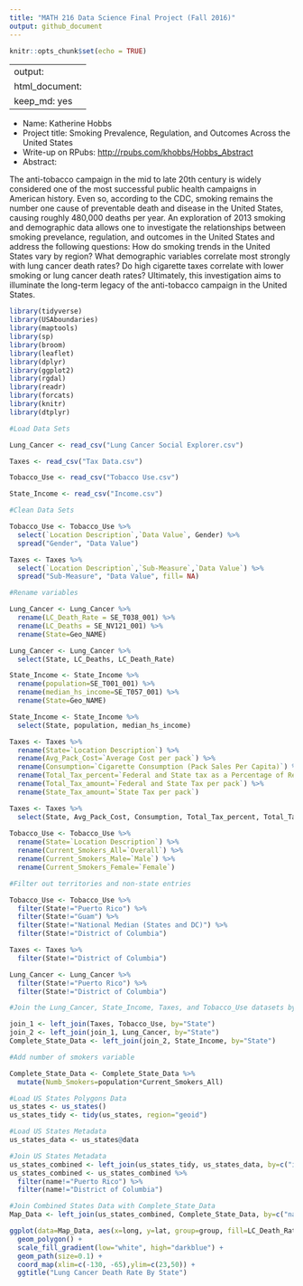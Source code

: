 ```yaml
---
title: "MATH 216 Data Science Final Project (Fall 2016)"
output: github_document
---
```


```r
knitr::opts_chunk$set(echo = TRUE)
```

---
output: 
  html_document: 
    keep_md: yes
---


* Name: Katherine Hobbs
* Project title: Smoking Prevalence, Regulation, and Outcomes Across the United States
* Write-up on RPubs: <http://rpubs.com/khobbs/Hobbs_Abstract>
* Abstract: 

The anti-tobacco campaign in the mid to late 20th century is widely considered one of the most successful public health campaigns in American history. Even so, according to the CDC, smoking remains the number one cause of preventable death and disease in the United States, causing roughly 480,000 deaths per year. An exploration of 2013 smoking and demographic data allows one to investigate the relationships between smoking prevelance, regulation, and outcomes in the United States and address the following questions: How do smoking trends in the United States vary by region? What demographic variables correlate most strongly with lung cancer death rates? Do high cigarette taxes correlate with lower smoking or lung cancer death rates? Ultimately, this investigation aims to illuminate the long-term legacy of the anti-tobacco campaign in the United States. 

```r

library(tidyverse)
library(USAboundaries)
library(maptools)
library(sp)
library(broom)
library(leaflet)
library(dplyr)
library(ggplot2)
library(rgdal)
library(readr)
library(forcats)
library(knitr)
library(dtplyr)

#Load Data Sets

Lung_Cancer <- read_csv("Lung Cancer Social Explorer.csv")

Taxes <- read_csv("Tax Data.csv")

Tobacco_Use <- read_csv("Tobacco Use.csv")

State_Income <- read_csv("Income.csv")

#Clean Data Sets

Tobacco_Use <- Tobacco_Use %>% 
  select(`Location Description`,`Data Value`, Gender) %>% 
  spread("Gender", "Data Value")

Taxes <- Taxes %>% 
  select(`Location Description`,`Sub-Measure`,`Data Value`) %>% 
  spread("Sub-Measure", "Data Value", fill= NA)

#Rename variables

Lung_Cancer <- Lung_Cancer %>% 
  rename(LC_Death_Rate = SE_T038_001) %>% 
  rename(LC_Deaths = SE_NV121_001) %>% 
  rename(State=Geo_NAME)

Lung_Cancer <- Lung_Cancer %>% 
  select(State, LC_Deaths, LC_Death_Rate)

State_Income <- State_Income %>% 
  rename(population=SE_T001_001) %>% 
  rename(median_hs_income=SE_T057_001) %>% 
  rename(State=Geo_NAME)

State_Income <- State_Income %>% 
  select(State, population, median_hs_income)

Taxes <- Taxes %>% 
  rename(State=`Location Description`) %>% 
  rename(Avg_Pack_Cost=`Average Cost per pack`) %>% 
  rename(Consumption=`Cigarette Consumption (Pack Sales Per Capita)`) %>% 
  rename(Total_Tax_percent=`Federal and State tax as a Percentage of Retail Price`) %>% 
  rename(Total_Tax_amount=`Federal and State Tax per pack`) %>% 
  rename(State_Tax_amount=`State Tax per pack`)

Taxes <- Taxes %>% 
  select(State, Avg_Pack_Cost, Consumption, Total_Tax_percent, Total_Tax_amount)
  
Tobacco_Use <- Tobacco_Use %>% 
  rename(State=`Location Description`) %>% 
  rename(Current_Smokers_All=`Overall`) %>% 
  rename(Current_Smokers_Male=`Male`) %>% 
  rename(Current_Smokers_Female=`Female`)

#Filter out territories and non-state entries

Tobacco_Use <- Tobacco_Use %>% 
  filter(State!="Puerto Rico") %>% 
  filter(State!="Guam") %>% 
  filter(State!="National Median (States and DC)") %>% 
  filter(State!="District of Columbia")

Taxes <- Taxes %>% 
  filter(State!="District of Columbia")

Lung_Cancer <- Lung_Cancer %>% 
  filter(State!="Puerto Rico") %>% 
  filter(State!="District of Columbia")

#Join the Lung_Cancer, State_Income, Taxes, and Tobacco_Use datasets by State

join_1 <- left_join(Taxes, Tobacco_Use, by="State")
join_2 <- left_join(join_1, Lung_Cancer, by="State")
Complete_State_Data <- left_join(join_2, State_Income, by="State")

#Add number of smokers variable

Complete_State_Data <- Complete_State_Data %>% 
  mutate(Numb_Smokers=population*Current_Smokers_All)

#Load US States Polygons Data
us_states <- us_states() 
us_states_tidy <- tidy(us_states, region="geoid")

#Load US States Metadata
us_states_data <- us_states@data

#Join US States Metadata
us_states_combined <- left_join(us_states_tidy, us_states_data, by=c("id"="geoid"))
us_states_combined <- us_states_combined %>% 
  filter(name!="Puerto Rico") %>% 
  filter(name!="District of Columbia")

#Join Combined States Data with Complete_State_Data
Map_Data <- left_join(us_states_combined, Complete_State_Data, by=c("name"="State"))

ggplot(data=Map_Data, aes(x=long, y=lat, group=group, fill=LC_Death_Rate)) +
  geom_polygon() +
  scale_fill_gradient(low="white", high="darkblue") + 
  geom_path(size=0.1) +
  coord_map(xlim=c(-130, -65),ylim=c(23,50)) +
  ggtitle("Lung Cancer Death Rate By State")
```

